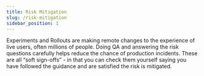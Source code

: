 ```yaml
---
title: Risk Mitigation 
slug: /risk-mitigation
sidebar_position: 1
---
```


Experiments and Rollouts are making remote changes to the experience of live users, often millions of people.  Doing QA and answering the risk questions carefully helps reduce the chance of production incidents.  These are all “soft sign-offs” - in that you can check them yourself saying you have followed the guidance and are satisfied the risk is mitigated.

